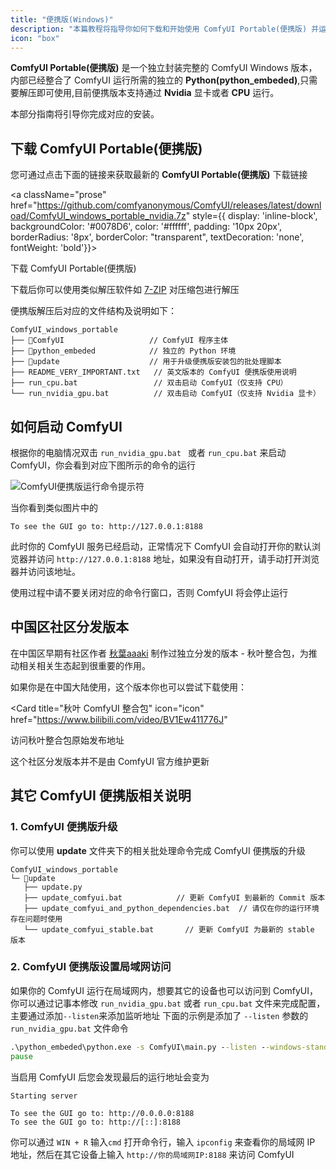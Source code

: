 ```yaml
---
title: "便携版(Windows)"
description: "本篇教程将指导你如何下载和开始使用 ComfyUI Portable(便携版) 并运行对应的程序"
icon: "box"
---
```



**ComfyUI Portable(便携版)** 是一个独立封装完整的 ComfyUI Windows 版本，内部已经整合了 ComfyUI 运行所需的独立的 **Python(python_embeded)**,只需要解压即可使用,目前便携版本支持通过 **Nvidia** 显卡或者 **CPU** 运行。

本部分指南将引导你完成对应的安装。

## 下载 ComfyUI Portable(便携版)

您可通过点击下面的链接来获取最新的 **ComfyUI Portable(便携版)** 下载链接

<a className="prose" href="https://github.com/comfyanonymous/ComfyUI/releases/latest/download/ComfyUI_windows_portable_nvidia.7z" style={{ display: 'inline-block', backgroundColor: '#0078D6', color: '#ffffff', padding: '10px 20px', borderRadius: '8px', borderColor: "transparent", textDecoration: 'none', fontWeight: 'bold'}}>
  <p className="prose" style={{ margin: 0, fontSize: "0.8rem" }}>下载 ComfyUI Portable(便携版)</p>
</a>

下载后你可以使用类似解压软件如 [7-ZIP](https://7-zip.org/) 对压缩包进行解压

便携版解压后对应的文件结构及说明如下：

```
ComfyUI_windows_portable
├── 📂ComfyUI                   // ComfyUI 程序主体
├── 📂python_embeded            // 独立的 Python 环境
├── 📂update                    // 用于升级便携版安装包的批处理脚本
├── README_VERY_IMPORTANT.txt   // 英文版本的 ComfyUI 便携版使用说明
├── run_cpu.bat                 // 双击启动 ComfyUI（仅支持 CPU）
└── run_nvidia_gpu.bat          // 双击启动 ComfyUI（仅支持 Nvidia 显卡）
```

## 如何启动 ComfyUI

根据你的电脑情况双击 `run_nvidia_gpu.bat ` 或者 ` run_cpu.bat ` 来启动 ComfyUI，你会看到对应下图所示的命令的运行

![ComfyUI便携版运行命令提示符](/images/comfyui-portable-cmd.png)

当你看到类似图片中的
```
To see the GUI go to: http://127.0.0.1:8188
```

此时你的 ComfyUI 服务已经启动，正常情况下 ComfyUI 会自动打开你的默认浏览器并访问 `http://127.0.0.1:8188` 地址，如果没有自动打开，请手动打开浏览器并访问该地址。

<Note>使用过程中请不要关闭对应的命令行窗口，否则 ComfyUI 将会停止运行</Note>

<AddExternalModels/>

<FirstGeneration/>

## 中国区社区分发版本

在中国区早期有社区作者 [秋葉aaaki](https://space.bilibili.com/12566101) 制作过独立分发的版本 - 秋叶整合包，为推动相关相关生态起到很重要的作用。

如果你是在中国大陆使用，这个版本你也可以尝试下载使用：

<Card
  title="秋叶 ComfyUI 整合包"
  icon="icon"
  href="https://www.bilibili.com/video/BV1Ew411776J"
>
 访问秋叶整合包原始发布地址
</Card>

<Tip>
  这个社区分发版本并不是由 ComfyUI 官方维护更新
</Tip>

## 其它 ComfyUI 便携版相关说明

### 1. ComfyUI 便携版升级

你可以使用 **update** 文件夹下的相关批处理命令完成 ComfyUI 便携版的升级

```
ComfyUI_windows_portable
└─ 📂update
   ├── update.py
   ├── update_comfyui.bat            // 更新 ComfyUI 到最新的 Commit 版本
   ├── update_comfyui_and_python_dependencies.bat  // 请仅在你的运行环境存在问题时使用
   └── update_comfyui_stable.bat       // 更新 ComfyUI 为最新的 stable 版本
```

### 2. ComfyUI 便携版设置局域网访问

如果你的 ComfyUI 运行在局域网内，想要其它的设备也可以访问到 ComfyUI，你可以通过记事本修改 `run_nvidia_gpu.bat` 或者 `run_cpu.bat` 文件来完成配置，主要通过添加`--listen`来添加监听地址
下面的示例是添加了 `--listen` 参数的 `run_nvidia_gpu.bat` 文件命令

```bat
.\python_embeded\python.exe -s ComfyUI\main.py --listen --windows-standalone-build
pause
```

当启用 ComfyUI 后您会发现最后的运行地址会变为
```
Starting server

To see the GUI go to: http://0.0.0.0:8188
To see the GUI go to: http://[::]:8188
```

你可以通过 `WIN + R` 输入`cmd` 打开命令行，输入 `ipconfig` 来查看你的局域网 IP 地址，然后在其它设备上输入 `http://你的局域网IP:8188` 来访问 ComfyUI